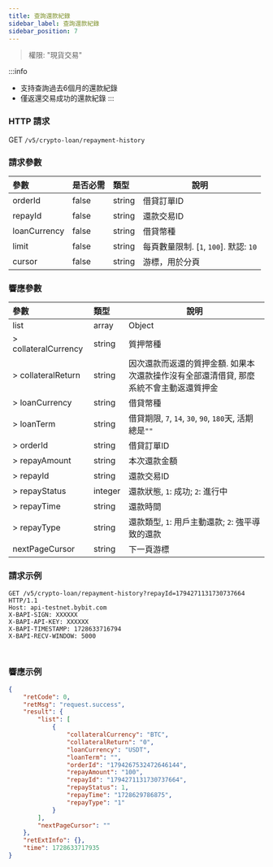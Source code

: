 ```yaml
---
title: 查詢還款紀錄
sidebar_label: 查詢還款紀錄
sidebar_position: 7
---
```

> 權限: "現貨交易"

:::info
* 支持查詢過去6個月的還款紀錄
* 僅返還交易成功的還款紀錄
:::

### HTTP 請求
GET `/v5/crypto-loan/repayment-history`

### 請求參數
| 參數 | 是否必需 | 類型 | 說明|
|:----- |:-------|:-----|------ |
|orderId|false|string|借貸訂單ID|
|repayId|false|string|還款交易ID|
|loanCurrency|false|string|借貸幣種|
|limit |false |string |每頁數量限制. [`1`, `100`]. 默認: `10`|
|cursor |false |string |游標，用於分頁|

### 響應參數
| 參數 | 類型 | 說明|
|:----- |:-----|----- |
|list|array|Object|
|> collateralCurrency|string |質押幣種|
|> collateralReturn|string |因次還款而返還的質押金額. 如果本次還款操作沒有全部還清借貸, 那麼系統不會主動返還質押金|
|> loanCurrency|string |借貸幣種|
|> loanTerm|string |借貸期限, `7`, `14`, `30`, `90`, `180`天, 活期總是`""`|
|> orderId|string |借貸訂單ID|
|> repayAmount|string |本次還款金額|
|> repayId|string |還款交易ID|
|> repayStatus|integer |還款狀態, `1`: 成功; `2`: 進行中|
|> repayTime|string |還款時間|
|> repayType|string |還款類型, `1`: 用戶主動還款; `2`: 強平導致的還款|
|nextPageCursor |string |下一頁游標|

### 請求示例

<Tabs groupId="programming-languages">
<TabItem value="http" label="HTTP">

```http
GET /v5/crypto-loan/repayment-history?repayId=1794271131730737664 HTTP/1.1
Host: api-testnet.bybit.com
X-BAPI-SIGN: XXXXXX
X-BAPI-API-KEY: XXXXXX
X-BAPI-TIMESTAMP: 1728633716794
X-BAPI-RECV-WINDOW: 5000
```

</TabItem>
<TabItem value="python" label="Python">

```python

```

</TabItem>

<TabItem value="Node" label="Node.js">

```n4js

```

</TabItem>
</Tabs>

### 響應示例

```json
{
    "retCode": 0,
    "retMsg": "request.success",
    "result": {
        "list": [
            {
                "collateralCurrency": "BTC",
                "collateralReturn": "0",
                "loanCurrency": "USDT",
                "loanTerm": "",
                "orderId": "1794267532472646144",
                "repayAmount": "100",
                "repayId": "1794271131730737664",
                "repayStatus": 1,
                "repayTime": "1728629786875",
                "repayType": "1"
            }
        ],
        "nextPageCursor": ""
    },
    "retExtInfo": {},
    "time": 1728633717935
}
```
